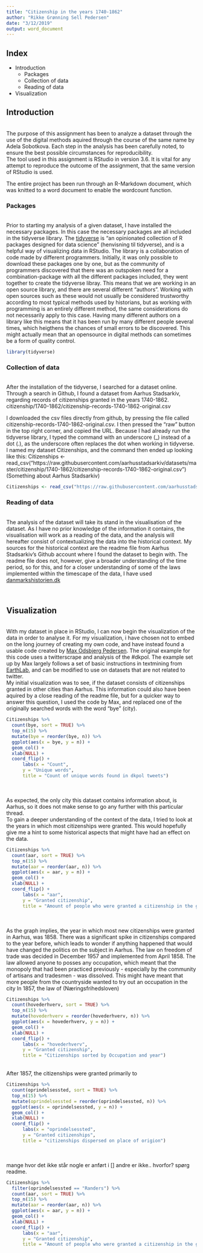 ```yaml
---
title: "Citizenship in the years 1740-1862"
author: "Rikke Grønning Sell Pedersen"
date: "3/12/2019"
output: word_document
---
```

 
## Index
* Introduction
    + Packages
    + Collection of data
    + Reading of data
* Visualization



## Introduction
<br>
The purpose of this assignment has been to analyze a dataset through the use of the digital methods aquired through the course of the same name by Adela Sobotkova. Each step in the analysis has been carefully noted, to ensure the best possible circumstances for reproducibility.  
The tool used in this assignment is RStudio in version 3.6. It is vital for any attempt to reproduce the outcome of the assignment, that the same version of RStudio is used. 

The entire project has been run through an R-Markdown document, which was knitted to a word document to enable the wordcount function. 


### Packages
<br>
Prior to starting my analysis of a given dataset, I have installed the necessary packages. In this case the necessary packages are all included in the tidyverse library. The [tidyverse](www.tidyverse.org) is "an opinionated collection of R packages designed for data science" (henvisning til tidyverse), and is a helpful way of visualizing data in RStudio. The library is a collaboration of code made by different programmers. Initially, it was only possible to download these packages one by one, but as the community of programmers discovered that there was an outspoken need for a combination-package with all the different packages included, they went together to create the tidyverse libray. 
This means that we are working in an open source library, and there are several different "authors". Working with open sources such as these would not usually be considered trustworthy according to most typical methods used by historians, but as working with programming is an entirely different method, the same considerations do not necessarily apply to this case. Having many different authors on a library like this means that it has been run by many different people several times, which heigthens the chances of small errors to be discovered. This might actually mean that an opensource in digital methods can sometimes be a form of quality control. 

```r
library(tidyverse)
```
### Collection of data
<br>
After the installation of the tidyverse, I searched for a dataset online. Through a search in Github, I found a dataset from Aarhus Stadsarkiv, regarding records of citizenships granted in the years 1740-1862. 
citizenship/1740-1862/citizenship-records-1740-1862-original.csv

I downloaded the csv files directly from github, by pressing the file called citizenship-records-1740-1862-original.csv. I then pressed the "raw" button in the top right corner, and copied the URL. Because I had already run the tidyverse library, I typed the command with an underscore (_) instead of a dot (.), as the underscore often replaces the dot when working in tidyverse. 
I named my dataset Citizenships, and the command then ended up looking like this: Citizenships <- read_csv("https://raw.githubusercontent.com/aarhusstadsarkiv/datasets/master/citizenship/1740-1862/citizenship-records-1740-1862-original.csv") 
(Something about Aarhus Stadsarkiv)

```r
Citizenships <- read_csv("https://raw.githubusercontent.com/aarhusstadsarkiv/datasets/master/citizenship/1740-1862/citizenship-records-1740-1862-original.csv")
```
### Reading of data
<br>
The analysis of the dataset will take its stand in the visualisation of the dataset. As I have no prior knowledge of the information it contains, the visualisation will work as a reading of the data, and the analysis will hereafter consist of contextualizing the data into the historical context. 
My sources for the historical context are the readme file from Aarhus Stadsarkiv's Github account where I found the dataset to begin with. The readme file does not, however, give a broader understanding of the time period, so for this, and for a closer understanding of some of the laws implemented within the timescape of the data, I have used [danmarkshistorien.dk](https://danmarkshistorien.dk/leksikon-og-kilder/vis/materiale/naeringsfrihedsloven-1857/)

<br>


## Visualization
<br>
With my dataset in place in RStudio, I can now begin the visualization of the data in order to analyse it. 
For my visualization, i have chosen not to embed on the long journey of creating my own code, and have instead found a usable code created by [Max Odsbjerg Pedersen](http://hax.odsbjerg.dk/twitter_scrape.html). The original example for this code uses a twitterscrape and analysis of the #dkpol. The example set up by Max largely follows a set of basic instructions in textmining from [EarthLab](https://www.earthdatascience.org/courses/earth-analytics/get-data-using-apis/text-mining-twitter-data-intro-r/), and can be modified to use on datasets that are not related to twitter. 
<br>
My initial visualization was to see, if the dataset consists of citizenships granted in other cities than Aarhus. This information could also have been aquired by a close reading of the readme file, but for a quicker way to answer this question, I used the code by Max, and replaced one of the originally searched words with the word "bye" (city).   

```r
Citizenships %>%
  count(bye, sort = TRUE) %>%
  top_n(15) %>%
  mutate(bye = reorder(bye, n)) %>%
  ggplot(aes(x = bye, y = n)) +
  geom_col() +
  xlab(NULL) +
  coord_flip() +
      labs(x = "Count",
      y = "Unique words",
      title = "Count of unique words found in dkpol tweets")
```  
<br>  
As expected, the only city this dataset contains information about, is Aarhus, so it does not make sense to go any further with this particular thread.  
To gain a deeper understanding of the context of the data, I tried to look at the years in which most citizenships were granted. This would hopefully give me a hint to some historical aspects that might have had an effect on the data. 

```r
Citizenships %>%
  count(aar, sort = TRUE) %>%
  top_n(15) %>%
  mutate(aar = reorder(aar, n)) %>%
  ggplot(aes(x = aar, y = n)) +
  geom_col() +
  xlab(NULL) +
  coord_flip() +
      labs(x = "aar",
      y = "Granted citizenship",
      title = "Amount of people who were granted a citizenship in the given year")
```  
<br>  
As the graph implies, the year in which most new citizenships were granted in Aarhus, was 1858. There was a significant spike in citizenships compared to the year before, which leads to wonder if anything happened that would have changed the politics on the subject in Aarhus. The law on freedom of trade was decided in December 1957 and implemented from April 1858. The law allowed anyone to posses any occupation, which meant that the monopoly that had been practiced previously - especially by the community of artisans and tradesmen - was dissolved. This might have meant that more people from the countryside wanted to try out an occupation in the city
In 1857, the law of (Næringsfrihedsloven)



```r
Citizenships %>%
  count(hovederhverv, sort = TRUE) %>%
  top_n(15) %>%
  mutate(hovederhverv = reorder(hovederhverv, n)) %>%
  ggplot(aes(x = hovederhverv, y = n)) +
  geom_col() +
  xlab(NULL) +
  coord_flip() +
      labs(x = "hovederhverv",
      y = "Granted citizenship",
      title = "Citizenships sorted by Occupation and year")
```
<br>
After 1857, the citizenships were granted primarily to 


```r
Citizenships %>%
  count(oprindelsessted, sort = TRUE) %>%
  top_n(15) %>%
  mutate(oprindelsessted = reorder(oprindelsessted, n)) %>%
  ggplot(aes(x = oprindelsessted, y = n)) +
  geom_col() +
  xlab(NULL) +
  coord_flip() +
      labs(x = "oprindelsessted",
      y = "Granted citizenships",
      title = "citizenships dispersed on place of origion")
```
<br>  
mange hvor det ikke står
nogle er anført i [] andre er ikke.. hvorfor? spørg readme. 

```r
Citizenships %>%
  filter(oprindelsessted == "Randers") %>% 
  count(aar, sort = TRUE) %>%
  top_n(15) %>%
  mutate(aar = reorder(aar, n)) %>%
  ggplot(aes(x = aar, y = n)) +
  geom_col() +
  xlab(NULL) +
  coord_flip() +
      labs(x = "aar",
      y = "Granted citizenship",
      title = "Amount of people who were granted a citizenship in the given year")
```  

